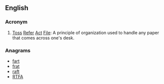 ==English==

===Acronym===
{{head|en|acronym}}

# [[toss|Toss]] [[refer|Refer]] [[act|Act]] [[file|File]]: A principle of organization used to handle any paper that comes across one's desk.

===Anagrams===
* [[fart#English|fart]]
* [[frat#English|frat]]
* [[raft#English|raft]]
* [[RTFA#English|RTFA]]